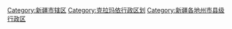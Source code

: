 {{Catnav|頁面分類|...|中华人民共和国行政区划|市辖区|新疆市辖区}}
{{Catnav|頁面分類|...|中国各省行政区划|新疆行政区划|新疆县级行政区|新疆市辖区}}
{{Catnav|頁面分類|...|中国各省行政区划|新疆行政区划|新疆地级行政区|克拉玛依|克拉玛依行政区划}}
{{Catnav|頁面分類|...|中华人民共和国行政区划|地级市|克拉玛依|克拉玛依行政区划}}
{{Catnav|頁面分類|...|中国各省城市|新疆城市|克拉玛依|克拉玛依行政区划}}

[[Category:新疆市辖区|Category:新疆市辖区]]
[[Category:克拉玛依行政区划|Category:克拉玛依行政区划]]
[[Category:新疆各地州市县级行政区|Category:新疆各地州市县级行政区]]